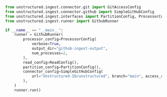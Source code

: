 ```python Python
from unstructured.ingest.connector.git import GitAccessConfig
from unstructured.ingest.connector.github import SimpleGitHubConfig
from unstructured.ingest.interfaces import PartitionConfig, ProcessorConfig, ReadConfig
from unstructured.ingest.runner import GithubRunner

if __name__ == "__main__":
    runner = GithubRunner(
        processor_config=ProcessorConfig(
            verbose=True,
            output_dir="github-ingest-output",
            num_processes=2,
        ),
        read_config=ReadConfig(),
        partition_config=PartitionConfig(),
        connector_config=SimpleGitHubConfig(
            url="Unstructured-IO/unstructured", branch="main", access_config=GitAccessConfig()
        ),
    )
    runner.run()
```
